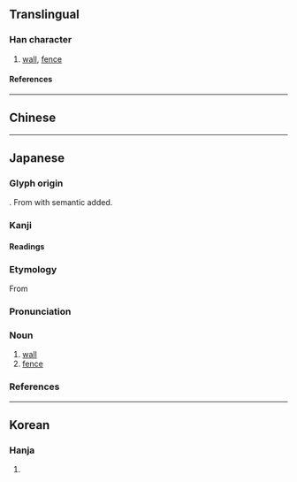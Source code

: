 {{character info}}
{{character info|0xfa39}}

==Translingual==

===Han character===
{{Han char|rn=32|rad=土|as=09|sn=12|four=|canj=GSTT|ids=⿰土屏}}

# [[wall]], [[fence]]

====References====
{{Han ref|kx=0234.271|dkj=05316|dj=0472.230|hdz=10469.011|uh=5840|ud=22592}}
{{Han ref|uh=FA39}}

----

==Chinese==
{{zh-see|垣|v}}

----

==Japanese==
{{ja-kanji forms|k=y}}

===Glyph origin===
{{ja-etym-kokuji}}. From {{l/ja|屏}} with {{l/ja|土}} semantic added.

===Kanji===
{{ja-kanji|grade=c|rs=土09}}

====Readings====
{{ja-readings
|kanyoon=へい
|kun=かき
}}

===Etymology===
{{ja-kanjitab|へい|yomi=kanyoon}}
From {{der|ja|zhx|-}} {{m|zh|sc=Hani|屏|t=wall}}

===Pronunciation===
{{ja-pron|yomi=on|へい|acc=0|acc_ref=NHK,DJR}}

===Noun===
{{ja-noun|へい}}

# [[wall]]
# [[fence]]

===References===
<references/>

----

==Korean==

===Hanja===
{{ko-hanja|hangeul=병|rv=byeong|mr=pyŏng}}

# {{rfdef|ko|sort=土09}}